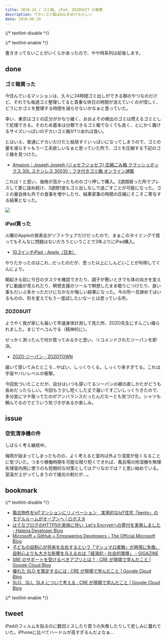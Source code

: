 ```yaml
---
title: 2018-24 / ゴミ箱, iPad, ZOZOSUIT の衝撃
description: でかいゴミ箱はQoLをあげるらしい
date: 2018-06-10
---
```


{/* textlint-disable */}


{/* textlint-enable */}

書ききってないことがいくらかあったので、やや時系列は前後します。

## done

###  ゴミ箱買った

今住んでいるマンションは、久々に24時間ゴミ出しができる類のやつなのだけど、それでも毎週ゴミ整理してると貴重な休日の時間が消えていくのが惜しく、どうにかゴミを整理する時間を減らせないかなぁと思っていた。

幸い、東京はゴミの区分がかなり緩く、おおよその頻出のゴミは燃えるゴミとして処理できる。そのため基本は分類できるゴミ箱でなくても良く、とにかく置けるサイズいっぱいのデカいゴミ箱が1つあれば良い。

とはいえ、普通にデカいだけだと結局すぐいっぱいになってしまうので、ゴミの量を減らす＋もう一工夫欲しいなぁと思っていた所で、ゴミを圧縮する下記のゴミ箱を見つけた。

- [Amazon｜Joseph Joseph (ジョセフジョセフ) 圧縮ごみ箱 クラッシュボックス 30L ステンレス 30030｜フタ付きゴミ箱 オンライン通販](https://www.amazon.co.jp/dp/B071D6F3XF)

これは！と思い、価格が高かったもののゴリ押しで購入。2週間経った所でプレスして更に詰め続け、3週間1度もゴミ出しなしで過ごすことが可能になった。ゴミの量自体も外での食事を増やしたり、結果家事の時間の圧縮にそこそこ寄与する結果となった。

![](/img/blog/2018-24/20180610125641.jpeg)

###  iPad買った

火曜のAppleの発表会がソフトウェアだけだったので、まぁこのタイミングで買ってもそんなに問題はないだろうということで3年ぶりにiPad購入。

- [10.2インチiPad - Apple（日本）](https://www.apple.com/jp/ipad-10.2/)

やりたかったのはこれ...だったのだが、思った以上にしんどいことが判明してぐんにょり。

<X url="https://twitter.com/legnoh/status/1005515109882445824" />

朝起きる前に今日のタスクを確認できたり、調子が悪いときでも体の向きを変えずに動画が見られたり、瞑想支援のツールで瞑想したまま眠りにつけたり、良い事もだいぶ多かっただけになかなか悔しい結果になった。今の所一旦諦めてはいるものの、形を変えてもう一度試したいなーとは思っている所。

###  ZOZOSUIT

ようやく我が家にも届いて早速身体計測して見た所、ZOZO先生にすんごい煽られました。まじでヘコんでる（精神的に）。

<X url="https://twitter.com/legnoh/status/1004709148351590401" />
<X url="https://twitter.com/legnoh/status/1004711071733637121" />

せっかく測ったんで何か買ってみるかと思い、リコメンドされたジーパンを即決。

- [ZOZO ジーパン - ZOZOTOWN](http://zozo.jp/shop/zozo/goods/25557336/)

届いて穿いてみたところ...やばい、しっくりくる。しっくり来すぎてる。これは宇宙ヤバいレベルの衝撃。

今回気づいたことだが、自分はいつも穿いてるジーパンの裾の直しかたがどうも長めだったらしい。今回もう少し短くした丈で届いてすごいしっくりきたので、多分変にマチ取ってたのがアンバランスだったんだなーとも気づけた。シャツも頼んでるのでどういう気づきがあるか楽しみ。

## issue

###  空気清浄機の件

しばらく考え継続中。

梅雨が始まってしまったものの、よく考えると室内は外より湿度が低くなることに気づいた。つまり稼働時期を可能な限り短くできれば、風呂場の除湿機を無理矢理室内用に使うのも短期的な対策としてはアリなのでは？と思い始めている。室温が上がってしまうので諸刃の剣だが...。

## bookmark

{/* textlint-disable */}

- [築古物件をIoTマンションにリノベーション　実用的なIoT住宅「bento」のモデルルームがオープンへ | ロボスタ](https://robotstart.info/2018/05/25/bento-iot.html)
- [はてなブログのHTTPS化実施に伴い, Let's Encryptへの寄付を実施しました - Hatena Developer Blog](https://developer.hatenastaff.com/entry/2018/06/04/140000)
- [Microsoft + GitHub = Empowering Developers - The Official Microsoft Blog](https://blogs.microsoft.com/blog/2018/06/04/microsoft-github-empowering-developers/)
- [子どもの自制心が将来を左右するという「マシュマロ実験」が再現に失敗、自制心よりも大きな影響を与えるのは「経済的・社会的環境」 - GIGAZINE](https://gigazine.net/news/20180605-marshmallow-test-rich-kids/)
- [SRE のサポートを受けるべきアプリとは？ : CRE が現場で学んだこと | Google Cloud Blog](https://cloud.google.com/blog/ja/products/gcp/why-should-your-app-get-sre-support-cre-life-lessons)
- [優れた SLO を策定するには : CRE が現場で学んだこと | Google Cloud Blog](https://cloud.google.com/blog/ja/products/gcp/building-good-slos-cre-life-lessons)
- [SLO、SLI、SLA について考える : CRE が現場で学んだこと | Google Cloud Blog](https://cloud.google.com/blog/ja/products/gcp/availability-part-deux-cre-life-lessons)

{/* textlint-enable */}

## tweet

iPadのフィルムを貼るのに数回ミスしたり買うの失敗したりして悲しみに暮れていた。iPhoneに比べてハードルが高すぎるんだよなぁ...

<X url="https://twitter.com/legnoh/status/1004323933951127552" />
<X url="https://twitter.com/legnoh/status/1005093902292881408" />
